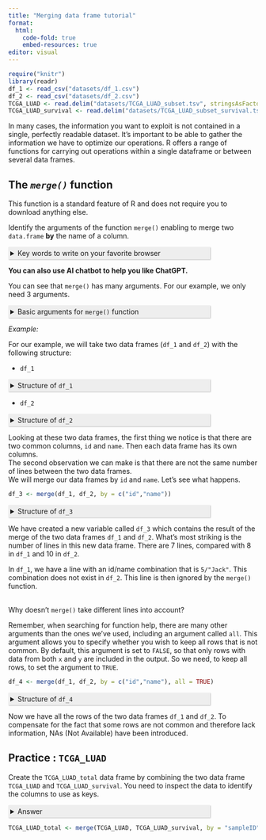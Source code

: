 ```yaml
---
title: "Merging data frame tutorial"
format:
  html:
    code-fold: true
    embed-resources: true 
editor: visual
---
```


```{=html}
<style>
  details > summary {
    padding: 4px;
    width: 400px;
    background-color: #eeeeee;
    border: none;
    box-shadow: 1px 1px 2px #bbbbbb;
    cursor: pointer;
  }
  details > p {
    background-color: #E0F8EC;
    padding: 4px;
    margin: 0;
    box-shadow: 1px 1px 2px #bbbbbb;
  }
</style>
```
```r
require("knitr")
library(readr)
df_1 <- read_csv("datasets/df_1.csv")
df_2 <- read_csv("datasets/df_2.csv")
TCGA_LUAD <- read.delim("datasets/TCGA_LUAD_subset.tsv", stringsAsFactors=FALSE)
TCGA_LUAD_survival <- read.delim("datasets/TCGA_LUAD_subset_survival.tsv", stringsAsFactors=FALSE)
```

In many cases, the information you want to exploit is not contained in a single, perfectly readable dataset. It's important to be able to gather the information we have to optimize our operations. R offers a range of functions for carrying out operations within a single dataframe or between several data frames.

## The *`merge()`* function

This function is a standard feature of R and does not require you to download anything else.

Identify the arguments of the function `merge()` enabling to merge two `data.frame` **by** the name of a column.

<details>

<summary>Key words to write on your favorite browser</summary>

How to merge two data.frame in R using merge()

</details>

**You can also use AI chatbot to help you like ChatGPT.**

You can see that `merge()` has many arguments. For our example, we only need 3 arguments.

<details>

<summary>Basic arguments for `merge()` function</summary>

-   `x` : it will take the first data frame
-   `y` : it will take the second data frame
-   `by` : this argument is used to specify the column from which the data frames are to be assembled.

This third argument is really important. This means that to use the merge function on our two data frames, there must be a column in common between the two. We can also have several columns in common.

</details>

*Example:*

For our example, we will take two data frames (`df_1` and `df_2`) with the following structure:

-   `df_1`

<details>

<summary>Structure of `df_1`</summary>

```r
df_1
```

</details>

-   `df_2`

<details>

<summary>Structure of `df_2`</summary>

```r
df_2
```

</details>

Looking at these two data frames, the first thing we notice is that there are two common columns, `id` and `name`. Then each data frame has its own columns.\
The second observation we can make is that there are not the same number of lines between the two data frames.\
We will merge our data frames by `id` and `name`. Let's see what happens.

```r
df_3 <- merge(df_1, df_2, by = c("id","name"))
```

<details>

<summary>Structure of `df_3`</summary>

```r
df_3
```

</details>

We have created a new variable called `df_3` which contains the result of the merge of the two data frames `df_1` and `df_2`. What's most striking is the number of lines in this new data frame. There are 7 lines, compared with 8 in `df_1` and 10 in `df_2`.

In `df_1`, we have a line with an id/name combination that is `5/"Jack"`. This combination does not exist in `df_2`. This line is then ignored by the `merge()` function.

\
Why doesn't `merge()` take different lines into account?

Remember, when searching for function help, there are many other arguments than the ones we've used, including an argument called `all`. This argument allows you to specify whether you wish to keep all rows that is not common. By default, this argument is set to `FALSE`, so that only rows with data from both `x` and `y` are included in the output. So we need, to keep all rows, to set the argument to `TRUE`.

```r
df_4 <- merge(df_1, df_2, by = c("id","name"), all = TRUE)
```

<details>

<summary>Structure of `df_4`</summary>

```r
df_4
```

</details>

Now we have all the rows of the two data frames `df_1` and `df_2`. To compensate for the fact that some rows are not common and therefore lack information, NAs (Not Available) have been introduced.

## Practice : `TCGA_LUAD`

Create the `TCGA_LUAD_total` data frame by combining the two data frame `TCGA_LUAD` and `TCGA_LUAD_survival`. You need to inspect the data to identify the columns to use as keys.

<details>

<summary>Answer</summary>

```r
TCGA_LUAD_total <- merge(TCGA_LUAD, TCGA_LUAD_survival, by = "sampleID", all = TRUE)
head(TCGA_LUAD_total)
```

</details>

```r
TCGA_LUAD_total <- merge(TCGA_LUAD, TCGA_LUAD_survival, by = "sampleID", all = TRUE)
```
